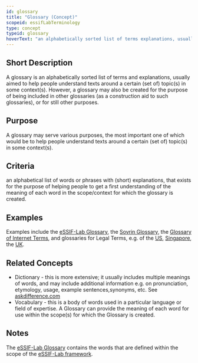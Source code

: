 ```yaml
---
id: glossary
title: "Glossary (Concept)"
scopeid: essifLabTerminology
type: concept
typeid: glossary
hoverText: "an alphabetically sorted list of terms explanations, usually aimed to help people understand texts around a certain (set of) topic(s) in some context(s)."
---
```


## Short Description
<!--REQUIRED--in 1-3 sentences that describe the concept to a layperson with reasonable accuracy.-->
A glossary is an alphabetically sorted list of terms and explanations, usually aimed to help people understand texts around a certain (set of) topic(s) in some context(s). However, a glossary may also be created for the purpose of being included in other glossaries (as a construction aid to such glossaries), or for still other purposes.

## Purpose
<!--Describe why the concept is needed. What purposes does it serve? What can you do with it that you cannot do (as well) without it? What objectives does it help realize? Why is this conceptevant within its scope of definition?-->
A glossary may serve various purposes, the most important one of which would be to help people understand texts around a certain (set of) topic(s) in some context(s).

## Criteria
<!--REQUIRED--How is this concept different from related ideas? What are essential characteristics that must be true? This is where you specify the [intensional definition](https://en.wikipedia.org/wiki/Extensional_and_intensional_definitions) of the concept, i.e. the necessary and sufficient conditions for when the term should be used. This makes that the conceptomes crystal clear. In the case of nouns, this is equivalent to specifying the properties that an object needs to have in order to be counted as a referent of the term.-->
an alphabetical list of words or phrases with (short) explanations, that exists for the purpose of helping people to get a first understanding of the meaning of each word in the scope/context for which the glossary is created.

## Examples
<!--This (optional) section contains examples, both of what satisfies the definition (and hence qualifies as an instance of Glossary), ans what does not. If you can think of examples for which the criterion may not (always) work, then describe them, too, and inform the reader why this hasn't affected the definition (yet) - e.g. because such cases are irrelevant to the scope within which the term is defined.-->
Examples include the [eSSIF-Lab Glossary](essifLab-glossary), the [Sovrin Glossary](https://sovrin.org/library/glossary/), the [Glossary of Internet Terms](https://www.internetsociety.org/internet/glossary-internet-terms/), and glossaries for Legal Terms, e.g. of the [US](https://www.uscourts.gov/glossary), [Singapore](https://www.supremecourt.gov.sg/services/self-help-services/glossary-of-terms), the [UK](https://www.copfs.gov.uk/involved-in-a-case/glossary-of-legal-terms).

## Related Concepts
<!--This (optional) section lists words/phrases that are encountered in other contexts that have the same or a sufficiently similar meaning as Glossary. In this section you may point out the (subtle) differences between Glossary and this related terminology. This helps readers better/deeper understand Glossary, and how it may be used to relate to existing texts. Ideally, such references are accompanied with links to (preferredly authoritative) sources.-->
- Dictionary - this is more extensive; it usually includes multiple meanings of words, and may include additional information e.g. on pronunciation, etymology, usage, example sentences,synonyms, etc. See [askdifference.com](https://www.askdifference.com/dictionary-vs-glossary/)
- Vocabulary - this is a body of words used in a particular language or field of expertise. A Glossary can provide the meaning of each word for use within the scope(s) for which the Glossary is created.

## Notes
<!--This (optional) section is the place to put anything for which there is no other good place to put it.-->
The [eSSIF-Lab Glossary](essifLab-glossary) contains the words that are defined within the scope of the [eSSIF-Lab framework](introduction).

<!--
---
## Footnotes

[//]: # This (optional) section contains any footnotes that may have been specified in the text above.

[^1]: the text for footnote [^1] goes here.

-->
